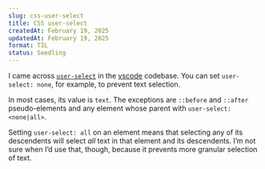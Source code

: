 ```yaml
---
slug: css-user-select
title: CSS user-select
createdAt: February 19, 2025
updatedAt: February 19, 2025
format: TIL
status: Seedling
---
```


I came across [`user-select`](https://developer.mozilla.org/en-US/docs/Web/CSS/user-select) in the [vscode](https://github.com/microsoft/vscode) codebase. You can set `user-select: none`, for example, to prevent text selection.

In most cases, its value is `text`. The exceptions are `::before` and `::after` pseudo-elements and any element whose parent with `user-select: <none|all>`.

Setting `user-select: all` on an element means that selecting any of its descendents will select _all_ text in that element and its descendents. I’m not sure when I’d use that, though, because it prevents more granular selection of text.
